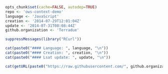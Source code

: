 ```r
opts_chunk$set(cache=FALSE, autodep=TRUE)
repo <- 'ows-context-demo'
language <- 'JavaScript'
creation <- '2014-07-29T12:01:04Z'
update <- '2014-07-31T08:08:44Z'
github.organization <- 'Terradue'
```
```r

suppressMessages(library("RCurl"))

cat(paste0("#### Language: ", language, "\n"))
cat(paste0("#### Creation: ", creation, "\n"))
cat(paste0("#### Lsat update: ", update, "\n"))

cat(getURL(paste0("https://raw.githubusercontent.com/", github.organization, "/", repo, "/master/README.md")))
```

